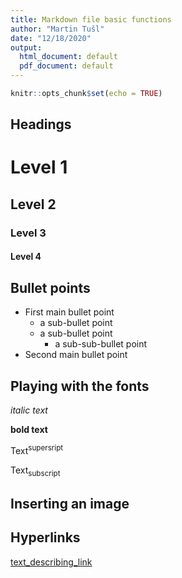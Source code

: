 ```yaml
---
title: Markdown file basic functions
author: "Martin Tušl"
date: "12/18/2020"
output:
  html_document: default
  pdf_document: default
---
```


```r
knitr::opts_chunk$set(echo = TRUE)
```

## Headings

# Level 1

## Level 2

### Level 3

#### Level 4

## Bullet points

* First main bullet point
  + a sub-bullet point
  + a sub-bullet point
    - a sub-sub-bullet point
* Second main bullet point

## Playing with the fonts

*italic text*

**bold text**

Text^supersript^

Text~subscript~

## Inserting an image


## Hyperlinks

[text_describing_link](url)

